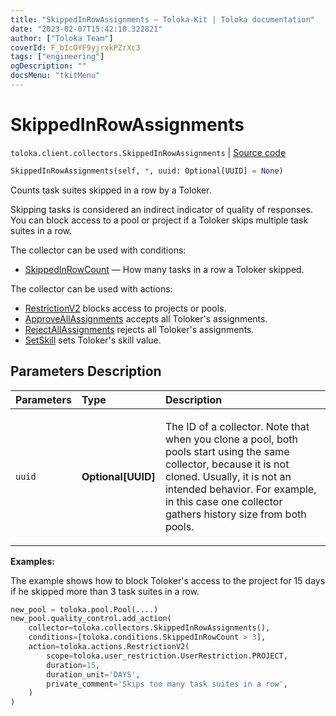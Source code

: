 ```yaml
---
title: "SkippedInRowAssignments — Toloka-Kit | Toloka documentation"
date: "2023-02-07T15:42:10.322821"
author: ["Toloka Team"]
coverId: F_bIcOYF9yjrxkPZrXc3
tags: ["engineering"]
ogDescription: ""
docsMenu: "tkitMenu"
---
```


# SkippedInRowAssignments
`toloka.client.collectors.SkippedInRowAssignments` | [Source code](https://github.com/Toloka/toloka-kit/blob/v1.1.3/src/client/collectors.py#L452)

```python
SkippedInRowAssignments(self, *, uuid: Optional[UUID] = None)
```

Counts task suites skipped in a row by a Toloker.

Skipping tasks is considered an indirect indicator of quality of responses. You can block access to a pool or project if a Toloker skips multiple task suites in a row.

The collector can be used with conditions:
* [SkippedInRowCount](/docs-new/toloka-kit/reference/toloka.client.conditions.SkippedInRowCount) — How many tasks in a row a Toloker skipped.

The collector can be used with actions:
* [RestrictionV2](/docs-new/toloka-kit/reference/toloka.client.actions.RestrictionV2) blocks access to projects or pools.
* [ApproveAllAssignments](/docs-new/toloka-kit/reference/toloka.client.actions.ApproveAllAssignments) accepts all Toloker's assignments.
* [RejectAllAssignments](/docs-new/toloka-kit/reference/toloka.client.actions.RejectAllAssignments) rejects all Toloker's assignments.
* [SetSkill](/docs-new/toloka-kit/reference/toloka.client.actions.SetSkill) sets Toloker's skill value.

## Parameters Description

| Parameters | Type | Description |
| :----------| :----| :-----------|
`uuid`|**Optional\[UUID\]**|<p>The ID of a collector. Note that when you clone a pool, both pools start using the same collector, because it is not cloned. Usually, it is not an intended behavior. For example, in this case one collector gathers history size from both pools.</p>

**Examples:**

The example shows how to block Toloker's access to the project for 15 days if he skipped more than 3 task suites in a row.

```python
new_pool = toloka.pool.Pool(....)
new_pool.quality_control.add_action(
    collector=toloka.collectors.SkippedInRowAssignments(),
    conditions=[toloka.conditions.SkippedInRowCount > 3],
    action=toloka.actions.RestrictionV2(
        scope=toloka.user_restriction.UserRestriction.PROJECT,
        duration=15,
        duration_unit='DAYS',
        private_comment='Skips too many task suites in a row',
    )
)
```
